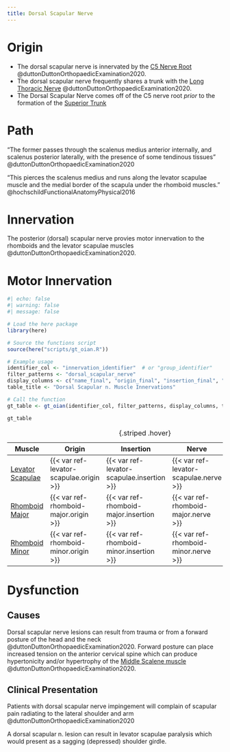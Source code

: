 ```yaml
---
title: Dorsal Scapular Nerve
---
```


# Origin {#origin}

- The dorsal scapular nerve is innervated by the [C5 Nerve Root]({{< var ref-nerve-root.c5 >}}) @duttonDuttonOrthopaedicExamination2020.
- The dorsal scapular nerve frequently shares a trunk with the [Long Thoracic Nerve]({{< var ref-long-thoracic-nerve.path >}}) @duttonDuttonOrthopaedicExamination2020. 
- The Dorsal Scapular Nerve comes off of the C5 nerve root *prior* to the formation of the [Superior Trunk]({{< var ref-brachial-plexus.superior-trunk >}})


# Path

::: {.callout-note}
"The former passes through the scalenus medius anterior internally, and scalenus posterior laterally, with the presence of some tendinous tissues" @duttonDuttonOrthopaedicExamination2020 

"This pierces the scalenus medius and runs along the levator scapulae muscle and the medial border of the scapula under the rhomboid muscles." @hochschildFunctionalAnatomyPhysical2016
:::


# Innervation {#innervation}

The posterior (dorsal) scapular nerve provies motor innervation to the rhomboids and the levator scapulae muscles @duttonDuttonOrthopaedicExamination2020.


# Motor Innervation

```r
#| echo: false
#| warning: false
#| message: false

# Load the here package
library(here)

# Source the functions script
source(here("scripts/gt_oian.R"))

# Example usage
identifier_col <- "innervation_identifier"  # or "group_identifier"
filter_patterns <- "dorsal_scapular_nerve"
display_columns <- c("name_final", "origin_final", "insertion_final", "innervation_final", "action_final")
table_title <- "Dorsal Scapular n. Muscle Innervations"

# Call the function
gt_table <- gt_oian(identifier_col, filter_patterns, display_columns, table_title)

gt_table
```

| Muscle  | Origin | Insertion | Nerve | Action |
|------|--------|-------|----------|--------|
| [Levator Scapulae]({{< var ref-levator-scapulae.path >}}) | {{< var ref-levator-scapulae.origin >}} | {{< var ref-levator-scapulae.insertion >}} | {{< var ref-levator-scapulae.nerve >}} | {{< var ref-levator-scapulae.action >}} |
| [Rhomboid Major]({{< var ref-rhomboid-major.path >}}) | {{< var ref-rhomboid-major.origin >}} | {{< var ref-rhomboid-major.insertion >}} | {{< var ref-rhomboid-major.nerve >}} | {{< var ref-rhomboid-major.action >}} |
| [Rhomboid Minor]({{< var ref-rhomboid-minor.path >}}) | {{< var ref-rhomboid-minor.origin >}} | {{< var ref-rhomboid-minor.insertion >}} | {{< var ref-rhomboid-minor.nerve >}} | {{< var ref-rhomboid-minor.action >}} |
: {.striped .hover}

# Dysfunction

## Causes
Dorsal scapular nerve lesions can result from trauma or from a forward posture of the head and the neck @duttonDuttonOrthopaedicExamination2020.
Forward posture can place increased tension on the anterior cervical spine which can produce hypertonicity and/or hypertrophy of the [Middle Scalene muscle]({{< var ref-middle-scalene.path >}}) @duttonDuttonOrthopaedicExamination2020.

## Clinical Presentation
Patients with dorsal scapular nerve impingement will complain of scapular pain radiating to the lateral shoulder and arm @duttonDuttonOrthopaedicExamination2020

A dorsal scapular n. lesion can result in levator scapulae paralysis which would present as a sagging (depressed) shoulder girdle.

